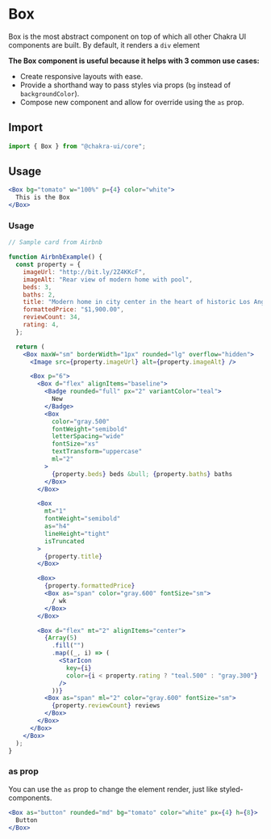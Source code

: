 
<SEO
  title="Box"
  description="Box is the most abstract component on top of which all other Chakra UI
components are built. By default, it renders a `div` element"
/>

# Box

Box is the most abstract component on top of which all other Chakra UI
components are built. By default, it renders a `div` element

**The Box component is useful because it helps with 3 common use cases:**

- Create responsive layouts with ease.
- Provide a shorthand way to pass styles via props (`bg` instead of
  `backgroundColor`).
- Compose new component and allow for override using the `as` prop.

## Import

```js
import { Box } from "@chakra-ui/core";
```

## Usage

```jsx
<Box bg="tomato" w="100%" p={4} color="white">
  This is the Box
</Box>
```

### Usage

```jsx
// Sample card from Airbnb

function AirbnbExample() {
  const property = {
    imageUrl: "http://bit.ly/2Z4KKcF",
    imageAlt: "Rear view of modern home with pool",
    beds: 3,
    baths: 2,
    title: "Modern home in city center in the heart of historic Los Angeles",
    formattedPrice: "$1,900.00",
    reviewCount: 34,
    rating: 4,
  };

  return (
    <Box maxW="sm" borderWidth="1px" rounded="lg" overflow="hidden">
      <Image src={property.imageUrl} alt={property.imageAlt} />

      <Box p="6">
        <Box d="flex" alignItems="baseline">
          <Badge rounded="full" px="2" variantColor="teal">
            New
          </Badge>
          <Box
            color="gray.500"
            fontWeight="semibold"
            letterSpacing="wide"
            fontSize="xs"
            textTransform="uppercase"
            ml="2"
          >
            {property.beds} beds &bull; {property.baths} baths
          </Box>
        </Box>

        <Box
          mt="1"
          fontWeight="semibold"
          as="h4"
          lineHeight="tight"
          isTruncated
        >
          {property.title}
        </Box>

        <Box>
          {property.formattedPrice}
          <Box as="span" color="gray.600" fontSize="sm">
            / wk
          </Box>
        </Box>

        <Box d="flex" mt="2" alignItems="center">
          {Array(5)
            .fill("")
            .map((_, i) => (
              <StarIcon
                key={i}
                color={i < property.rating ? "teal.500" : "gray.300"}
              />
            ))}
          <Box as="span" ml="2" color="gray.600" fontSize="sm">
            {property.reviewCount} reviews
          </Box>
        </Box>
      </Box>
    </Box>
  );
}
```

### as prop

You can use the `as` prop to change the element render, just like
styled-components.

```jsx
<Box as="button" rounded="md" bg="tomato" color="white" px={4} h={8}>
  Button
</Box>
```
